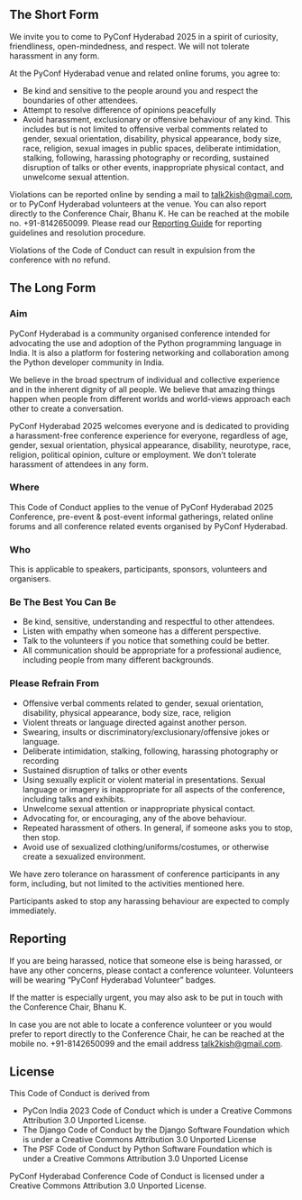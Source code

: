 ## **The Short Form**

We invite you to come to PyConf Hyderabad 2025 in a spirit of curiosity, friendliness, open-mindedness, and respect. We will not tolerate harassment in any form.

At the PyConf Hyderabad venue and related online forums, you agree to:

- Be kind and sensitive to the people around you and respect the boundaries of other attendees.
- Attempt to resolve difference of opinions peacefully
- Avoid harassment, exclusionary or offensive behaviour of any kind. This includes but is not limited to offensive verbal comments related to gender, sexual orientation, disability, physical appearance, body size, race, religion, sexual images in public spaces, deliberate intimidation, stalking, following, harassing photography or recording, sustained disruption of talks or other events, inappropriate physical contact, and unwelcome sexual attention.

Violations can be reported online by sending a mail to [talk2kish@gmail.com](mailto:talk2kish@gmail.com), or to PyConf Hyderabad volunteers at the venue. You can also report directly to the Conference Chair, Bhanu K. He can be reached at the mobile no. +91-8142650099. Please read our [Reporting Guide](/reporting-guide) for reporting guidelines and resolution procedure.

Violations of the Code of Conduct can result in expulsion from the conference with no refund.

## **The Long Form**

### **Aim**

PyConf Hyderabad is a community organised conference intended for advocating the use and adoption of the Python programming language in India. It is also a platform for fostering networking and collaboration among the Python developer community in India.

We believe in the broad spectrum of individual and collective experience and in the inherent dignity of all people. We believe that amazing things happen when people from different worlds and world-views approach each other to create a conversation.

PyConf Hyderabad 2025 welcomes everyone and is dedicated to providing a harassment-free conference experience for everyone, regardless of age, gender, sexual orientation, physical appearance, disability, neurotype, race, religion, political opinion, culture or employment. We don’t tolerate harassment of attendees in any form.

### **Where**

This Code of Conduct applies to the venue of PyConf Hyderabad 2025 Conference, pre-event & post-event informal gatherings, related online forums and all conference related events organised by PyConf Hyderabad.

### **Who**

This is applicable to speakers, participants, sponsors, volunteers and organisers.

### **Be The Best You Can Be**

- Be kind, sensitive, understanding and respectful to other attendees.
- Listen with empathy when someone has a different perspective.
- Talk to the volunteers if you notice that something could be better.
- All communication should be appropriate for a professional audience, including people from many different backgrounds.

### **Please Refrain From**

- Offensive verbal comments related to gender, sexual orientation, disability, physical appearance, body size, race, religion
- Violent threats or language directed against another person.
- Swearing, insults or discriminatory/exclusionary/offensive jokes or language.
- Deliberate intimidation, stalking, following, harassing photography or recording
- Sustained disruption of talks or other events
- Using sexually explicit or violent material in presentations. Sexual language or imagery is inappropriate for all aspects of the conference, including talks and exhibits.
- Unwelcome sexual attention or inappropriate physical contact.
- Advocating for, or encouraging, any of the above behaviour.
- Repeated harassment of others. In general, if someone asks you to stop, then stop.
- Avoid use of sexualized clothing/uniforms/costumes, or otherwise create a sexualized environment.

We have zero tolerance on harassment of conference participants in any form, including, but not limited to the activities mentioned here.

Participants asked to stop any harassing behaviour are expected to comply immediately.

## **Reporting**

If you are being harassed, notice that someone else is being harassed, or have any other concerns, please contact a conference volunteer. Volunteers will be wearing “PyConf Hyderabad Volunteer” badges.

If the matter is especially urgent, you may also ask to be put in touch with the Conference Chair, Bhanu K.

In case you are not able to locate a conference volunteer or you would prefer to report directly to the Conference Chair, he can be reached at the mobile no. +91-8142650099 and the email address [talk2kish@gmail.com](mailto:talk2kish@gmail.com).

## **License**

This Code of Conduct is derived from

- PyCon India 2023 Code of Conduct which is under a Creative Commons Attribution 3.0 Unported License.
- The Django Code of Conduct by the Django Software Foundation which is under a Creative Commons Attribution 3.0 Unported License
- The PSF Code of Conduct by Python Software Foundation which is under a Creative Commons Attribution 3.0 Unported License

PyConf Hyderabad Conference Code of Conduct is licensed under a Creative Commons Attribution 3.0 Unported License.
